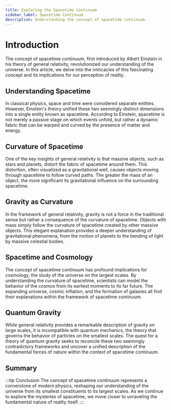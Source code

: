 ```yaml
---
title: Exploring the Spacetime Continuum
sidebar_label: Spacetime Continuum
description: Understanding the concept of spacetime continuum.
---
```


# Introduction

The concept of spacetime continuum, first introduced by Albert Einstein in his theory of general relativity, revolutionized our understanding of the universe. In this article, we delve into the intricacies of this fascinating concept and its implications for our perception of reality.

## Understanding Spacetime

In classical physics, space and time were considered separate entities. However, Einstein's theory unified these two seemingly distinct dimensions into a single entity known as spacetime. According to Einstein, spacetime is not merely a passive stage on which events unfold, but rather a dynamic fabric that can be warped and curved by the presence of matter and energy.

## Curvature of Spacetime

One of the key insights of general relativity is that massive objects, such as stars and planets, distort the fabric of spacetime around them. This distortion, often visualized as a gravitational well, causes objects moving through spacetime to follow curved paths. The greater the mass of an object, the more significant its gravitational influence on the surrounding spacetime.

## Gravity as Curvature

In the framework of general relativity, gravity is not a force in the traditional sense but rather a consequence of the curvature of spacetime. Objects with mass simply follow the curvature of spacetime created by other massive objects. This elegant explanation provides a deeper understanding of gravitational phenomena, from the motion of planets to the bending of light by massive celestial bodies.

## Spacetime and Cosmology

The concept of spacetime continuum has profound implications for cosmology, the study of the universe on the largest scales. By understanding the curvature of spacetime, scientists can model the behavior of the cosmos from its earliest moments to its far future. The expanding universe, cosmic inflation, and the formation of galaxies all find their explanations within the framework of spacetime continuum.

## Quantum Gravity

While general relativity provides a remarkable description of gravity on large scales, it is incompatible with quantum mechanics, the theory that governs the behavior of particles on the smallest scales. The quest for a theory of quantum gravity seeks to reconcile these two seemingly contradictory frameworks and uncover a unified description of the fundamental forces of nature within the context of spacetime continuum.

## Summary

:::tip Conclusion
The concept of spacetime continuum represents a cornerstone of modern physics, reshaping our understanding of the universe from its smallest constituents to its largest scales. As we continue to explore the mysteries of spacetime, we move closer to unraveling the fundamental nature of reality itself.
:::
